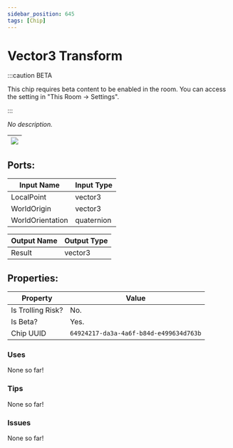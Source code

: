 ```yaml
---
sidebar_position: 645
tags: [Chip]
---
```


# Vector3 Transform
:::caution BETA

This chip requires beta content to be enabled in the room. You can access the setting in "This Room -> Settings".

:::

*No description.*

| ![](https://images-ext-2.discordapp.net/external/MPmIaQzlEPmgGWlgi-WxBBXt0Bjv_zWPkg1y1f_sy3s/https/www.recroomcircuits.com/image/circuit/absolute-value?width=206&height=108) |
|-----|

## Ports:

| Input Name | Input Type |
|-----------|-----------|
| LocalPoint | vector3 |
| WorldOrigin | vector3 |
| WorldOrientation | quaternion |

| Output Name | Output Type |
|-----------|-----------|
| Result | vector3 |

## Properties:

| Property  | Value |
|-------------------|-----------|
| Is Trolling Risk? | No. |
| Is Beta? | Yes. |
| Chip UUID | `64924217-da3a-4a6f-b84d-e499634d763b` |

### Uses

None so far!

### Tips

None so far!

### Issues

None so far!